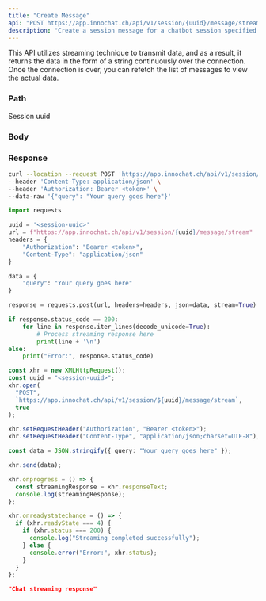 ```yaml
---
title: "Create Message"
api: "POST https://app.innochat.ch/api/v1/session/{uuid}/message/stream"
description: "Create a session message for a chatbot session specified by session uuid"
---
```


<Note>
  This API utilizes streaming technique to transmit data, and as a result, it
  returns the data in the form of a string continuously over the connection.
  Once the connection is over, you can refetch the list of messages to view the
  actual data.
</Note>

### Path

<ParamField path="uuid" type="string" required>
  Session uuid
</ParamField>

### Body

<ParamField body="query" type="string" required />

### Response

<ResponseField type="string" />

<RequestExample>

```bash Curl
curl --location --request POST 'https://app.innochat.ch/api/v1/session/{uuid}/message/stream' \
--header 'Content-Type: application/json' \
--header 'Authorization: Bearer <token>' \
--data-raw '{"query": "Your query goes here"}'
```

```py Python
import requests

uuid = '<session-uuid>'
url = f"https://app.innochat.ch/api/v1/session/{uuid}/message/stream"
headers = {
    "Authorization": "Bearer <token>",
    "Content-Type": "application/json"
}

data = {
    "query": "Your query goes here"
}

response = requests.post(url, headers=headers, json=data, stream=True)

if response.status_code == 200:
    for line in response.iter_lines(decode_unicode=True):
        # Process streaming response here
        print(line + '\n')
else:
    print("Error:", response.status_code)
```

```ts JavaScript
const xhr = new XMLHttpRequest();
const uuid = "<session-uuid>";
xhr.open(
  "POST",
  `https://app.innochat.ch/api/v1/session/${uuid}/message/stream`,
  true
);

xhr.setRequestHeader("Authorization", "Bearer <token>");
xhr.setRequestHeader("Content-Type", "application/json;charset=UTF-8");

const data = JSON.stringify({ query: "Your query goes here" });

xhr.send(data);

xhr.onprogress = () => {
  const streamingResponse = xhr.responseText;
  console.log(streamingResponse);
};

xhr.onreadystatechange = () => {
  if (xhr.readyState === 4) {
    if (xhr.status === 200) {
      console.log("Streaming completed successfully");
    } else {
      console.error("Error:", xhr.status);
    }
  }
};
```

</RequestExample>

<ResponseExample>

```json Response
"Chat streaming response"
```

</ResponseExample>
